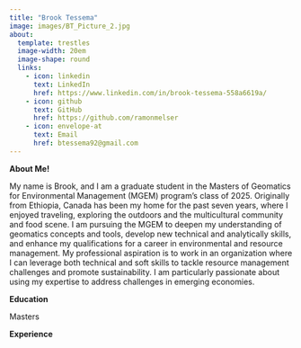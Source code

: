 ```yaml
---
title: "Brook Tessema"
image: images/BT_Picture_2.jpg
about:
  template: trestles
  image-width: 20em
  image-shape: round
  links: 
    - icon: linkedin
      text: LinkedIn
      href: https://www.linkedin.com/in/brook-tessema-558a6619a/
    - icon: github
      text: GitHub
      href: https://github.com/ramonmelser
    - icon: envelope-at
      text: Email
      href: btessema92@gmail.com
---
```


**About Me!**

My name is Brook, and I am a graduate student in the Masters of Geomatics for Environmental Management (MGEM) program's class of 2025. Originally from Ethiopia, Canada has been my home for the past seven years, where I enjoyed traveling, exploring the outdoors and the multicultural community and food scene. I am pursuing the MGEM to deepen my understanding of geomatics concepts and tools, develop new technical and analytically skills, and enhance my qualifications for a career in environmental and resource management. My professional aspiration is to work in an organization where I can leverage both technical and soft skills to tackle resource management challenges and promote sustainability. I am particularly passionate about using my expertise to address challenges in emerging economies.

**Education**

Masters

**Experience**
